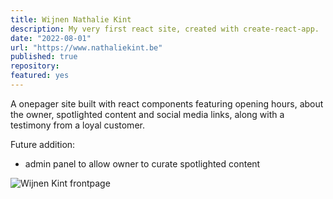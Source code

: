 ```yaml
---
title: Wijnen Nathalie Kint
description: My very first react site, created with create-react-app.
date: "2022-08-01"
url: "https://www.nathaliekint.be"
published: true
repository:
featured: yes
---
```

A onepager site built with react components featuring opening hours, about the owner, spotlighted content and social media links, along with a testimony from a loyal customer. 

Future addition:
- admin panel to allow owner to curate spotlighted content

![Wijnen Kint frontpage](/images/wnk.png)

